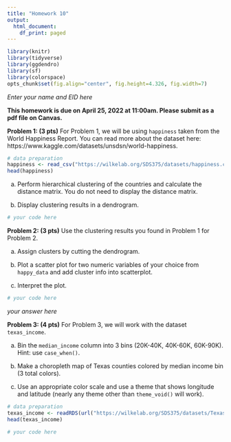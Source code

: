 ```yaml
---
title: "Homework 10"
output:
  html_document:
    df_print: paged
---
```


```r
library(knitr)
library(tidyverse)
library(ggdendro)
library(sf)
library(colorspace)
opts_chunk$set(fig.align="center", fig.height=4.326, fig.width=7)
```

*Enter your name and EID here*

**This homework is due on April 25, 2022 at 11:00am. Please submit as a pdf file on Canvas.**

**Problem 1: (3 pts)** For Problem 1, we will be using `happiness` taken from the World Happiness Report. You can read more about the dataset here: https://www.kaggle.com/datasets/unsdsn/world-happiness.

```r
# data preparation
happiness <- read_csv("https://wilkelab.org/SDS375/datasets/happiness.csv")
head(happiness)
```

a) Perform hierarchical clustering of the countries and calculate the distance matrix. You do not need to display the distance matrix.

b) Display clustering results in a dendrogram.

```r
# your code here
```


**Problem 2: (3 pts)** Use the clustering results you found in Problem 1 for Problem 2. 

a) Assign clusters by cutting the dendrogram.

b) Plot a scatter plot for two numeric variables of your choice from `happy_data` and add cluster info into scatterplot.

c) Interpret the plot.

```r
# your code here
```

*your answer here*

**Problem 3: (4 pts)** For Problem 3, we will work with the dataset `texas_income`.

a) Bin the `median_income` column into 3 bins (20K-40K, 40K-60K, 60K-90K). Hint: use `case_when()`.

b) Make a choropleth map of Texas counties colored by median income bin (3 total colors).

c) Use an appropriate color scale and use a theme that shows longitude and latitude (nearly any theme other than `theme_void()` will work).

```r
# data preparation
texas_income <- readRDS(url("https://wilkelab.org/SDS375/datasets/Texas_income.rds"))
head(texas_income)
```

```r
# your code here
```

